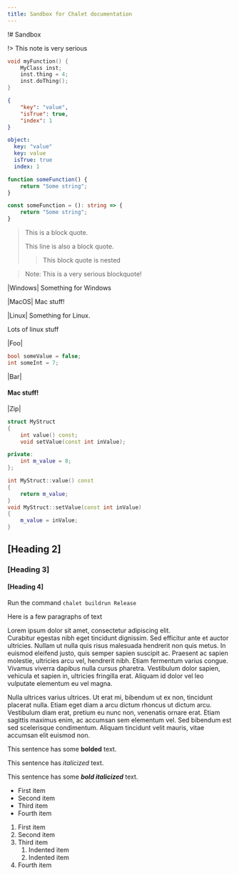 ```yaml
---
title: Sandbox for Chalet documentation
---
```


!# Sandbox

!> This note is very serious

```cpp
void myFunction() {
    MyClass inst;
    inst.thing = 4;
    inst.doThing();
}
```

```json
{
	"key": "value",
	"isTrue": true,
	"index": 1
}
```

```yaml
object:
  key: "value"
  key: value
  isTrue: true
  index: 1
```

```js
function someFunction() {
    return "Some string";
}
```

```ts
const someFunction = (): string => {
    return "Some string";
}
```

> This is a block quote.
> 
> This line is also a block quote.
>
>> This block quote is nested

> Note: This is a very serious blockquote!


<!-- tabs:start -->
|Windows|
Something for Windows

|MacOS|
Mac stuff!

|Linux|
Something for Linux.

Lots of linux stuff
<!-- tabs:end -->


<!-- tabs:start -->
|Foo|
```cpp
bool someValue = false;
int someInt = 7;
```

|Bar|
#### Mac stuff!

|Zip|
```cpp
struct MyStruct
{
    int value() const;
    void setValue(const int inValue);

private:
    int m_value = 8;
};
```
```cpp
int MyStruct::value() const
{
    return m_value;
}
void MyStruct::setValue(const int inValue)
{
    m_value = inValue;
}
```
<!-- tabs:end -->


<!-- # Heading 1 -->
## [Heading 2]
### [Heading 3]
#### [Heading 4]

<!-- ##### Heading 5 -->

<!-- ###### Heading 6 -->

Run the command `chalet buildrun Release`

Here is a few paragraphs of text

Lorem ipsum dolor sit amet, consectetur adipiscing elit.  
Curabitur egestas nibh eget tincidunt dignissim. Sed efficitur ante et auctor ultricies. Nullam ut nulla quis risus malesuada hendrerit non quis metus. In euismod eleifend justo, quis semper sapien suscipit ac. Praesent ac sapien molestie, ultricies arcu vel, hendrerit nibh. Etiam fermentum varius congue. Vivamus viverra dapibus nulla cursus pharetra. Vestibulum dolor sapien, vehicula et sapien in, ultricies fringilla erat. Aliquam id dolor vel leo vulputate elementum eu vel magna.

Nulla ultrices varius ultrices. Ut erat mi, bibendum ut ex non, tincidunt placerat nulla. Etiam eget diam a arcu dictum rhoncus ut dictum arcu. Vestibulum diam erat, pretium eu nunc non, venenatis ornare erat. Etiam sagittis maximus enim, ac accumsan sem elementum vel. Sed bibendum est sed scelerisque condimentum. Aliquam tincidunt velit mauris, vitae accumsan elit euismod non.


This sentence has some **bolded** text.

This sentence has *italicized* text.

This sentence has some ***bold italicized*** text.

- First item
- Second item
- Third item
- Fourth item

1. First item
2. Second item
3. Third item
    1. Indented item
    2. Indented item
4. Fourth item 

